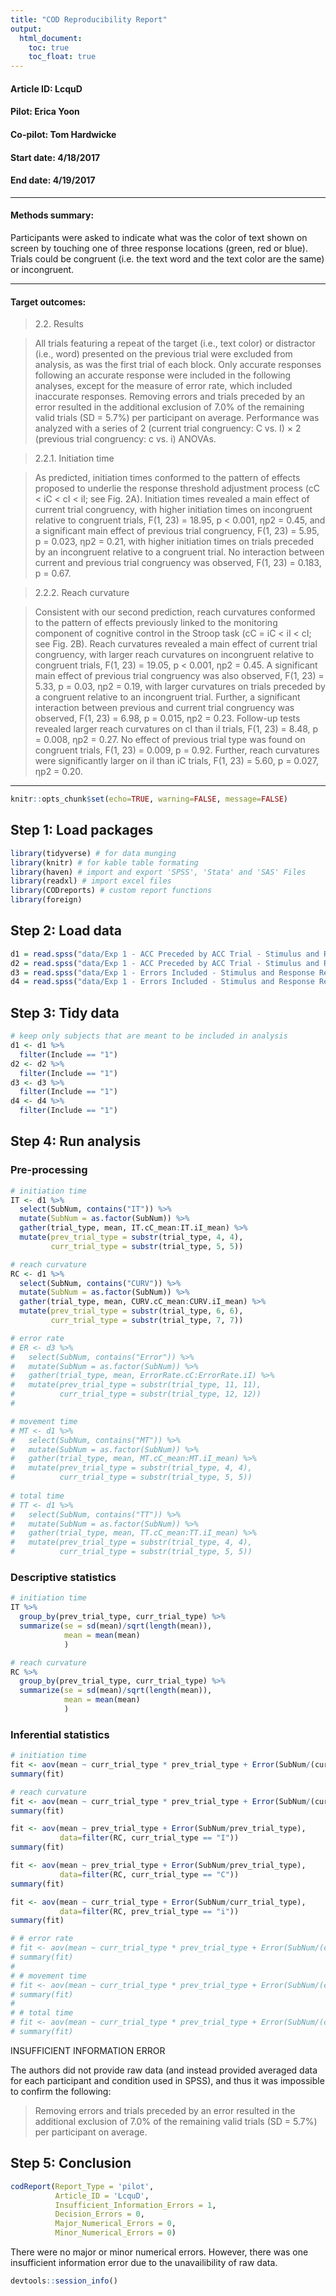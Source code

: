 ```yaml
---
title: "COD Reproducibility Report"
output:
  html_document:
    toc: true
    toc_float: true
---
```


#### Article ID: LcquD
#### Pilot: Erica Yoon
#### Co-pilot: Tom Hardwicke  
#### Start date: 4/18/2017
#### End date: 4/19/2017  

-------

#### Methods summary: 
Participants were asked to indicate what was the color of text shown on screen by touching one of three response locations (green, red or blue). Trials could be congruent (i.e. the text word and the text color are the same) or incongruent.

------

#### Target outcomes: 

> 2.2. Results

> All trials featuring a repeat of the target (i.e., text color) or distractor (i.e., word) presented on the previous trial were excluded from analysis, as was the first trial of each block. Only accurate responses following an accurate response were included in the following analyses, except for the measure of error rate, which included inaccurate responses. Removing errors and trials preceded by an error resulted in the additional exclusion of 7.0% of the remaining valid trials (SD = 5.7%) per participant on average. Performance was analyzed with a series of 2 (current trial congruency: C vs. I) × 2 (previous trial congruency: c vs. i) ANOVAs.

> 2.2.1. Initiation time

> As predicted, initiation times conformed to the pattern of effects proposed to underlie the response threshold adjustment process (cC < iC < cI < iI; see Fig. 2A). Initiation times revealed a main effect of current trial congruency, with higher initiation times on incongruent relative to congruent trials, F(1, 23) = 18.95, p < 0.001, ηp2 = 0.45, and a significant main effect of previous trial congruency, F(1, 23) = 5.95, p = 0.023, ηp2 = 0.21, with higher initiation times on trials preceded by an incongruent relative to a congruent trial. No interaction between current and previous trial congruency was observed, F(1, 23) = 0.183, p = 0.67.

> 2.2.2. Reach curvature

> Consistent with our second prediction, reach curvatures conformed to the pattern of effects previously linked to the monitoring component of cognitive control in the Stroop task (cC = iC < iI < cI; see Fig. 2B). Reach curvatures revealed a main effect of current trial congruency, with larger reach curvatures on incongruent relative to congruent trials, F(1, 23) = 19.05, p < 0.001, ηp2 = 0.45. A significant main effect of previous trial congruency was also observed, F(1, 23) = 5.33, p = 0.03, ηp2 = 0.19, with larger curvatures on trials preceded by a congruent relative to an incongruent trial. Further, a significant interaction between previous and current trial congruency was observed, F(1, 23) = 6.98, p = 0.015, ηp2 = 0.23. Follow-up tests revealed larger reach curvatures on cI than iI trials, F(1, 23) = 8.48, p = 0.008, ηp2 = 0.27. No effect of previous trial type was found on congruent trials, F(1, 23) = 0.009, p = 0.92. Further, reach curvatures were significantly larger on iI than iC trials, F(1, 23) = 5.60, p = 0.027, ηp2 = 0.20.

------

```r
knitr::opts_chunk$set(echo=TRUE, warning=FALSE, message=FALSE)
```

## Step 1: Load packages

```r
library(tidyverse) # for data munging
library(knitr) # for kable table formating
library(haven) # import and export 'SPSS', 'Stata' and 'SAS' Files
library(readxl) # import excel files
library(CODreports) # custom report functions
library(foreign)
```

## Step 2: Load data

```r
d1 = read.spss("data/Exp 1 - ACC Preceded by ACC Trial - Stimulus and Response Repeats Excluded.sav", to.data.frame=TRUE)
d2 = read.spss("data/Exp 1 - ACC Preceded by ACC Trial - Stimulus and Response Repeats Included.sav", to.data.frame=TRUE)
d3 = read.spss("data/Exp 1 - Errors Included - Stimulus and Response Repeats Excluded.sav", to.data.frame=TRUE)
d4 = read.spss("data/Exp 1 - Errors Included - Stimulus and Response Repeats Included.sav", to.data.frame=TRUE)
```

## Step 3: Tidy data

```r
# keep only subjects that are meant to be included in analysis
d1 <- d1 %>%
  filter(Include == "1")
d2 <- d2 %>%
  filter(Include == "1")
d3 <- d3 %>%
  filter(Include == "1")
d4 <- d4 %>%
  filter(Include == "1")
```

## Step 4: Run analysis

### Pre-processing

```r
# initiation time
IT <- d1 %>%
  select(SubNum, contains("IT")) %>%
  mutate(SubNum = as.factor(SubNum)) %>%
  gather(trial_type, mean, IT.cC_mean:IT.iI_mean) %>%
  mutate(prev_trial_type = substr(trial_type, 4, 4),
         curr_trial_type = substr(trial_type, 5, 5))

# reach curvature
RC <- d1 %>%
  select(SubNum, contains("CURV")) %>%
  mutate(SubNum = as.factor(SubNum)) %>%
  gather(trial_type, mean, CURV.cC_mean:CURV.iI_mean) %>%
  mutate(prev_trial_type = substr(trial_type, 6, 6),
         curr_trial_type = substr(trial_type, 7, 7))

# error rate
# ER <- d3 %>%
#   select(SubNum, contains("Error")) %>%
#   mutate(SubNum = as.factor(SubNum)) %>%
#   gather(trial_type, mean, ErrorRate.cC:ErrorRate.iI) %>%
#   mutate(prev_trial_type = substr(trial_type, 11, 11),
#          curr_trial_type = substr(trial_type, 12, 12))
#   

# movement time
# MT <- d1 %>%
#   select(SubNum, contains("MT")) %>%
#   mutate(SubNum = as.factor(SubNum)) %>%
#   gather(trial_type, mean, MT.cC_mean:MT.iI_mean) %>%
#   mutate(prev_trial_type = substr(trial_type, 4, 4),
#          curr_trial_type = substr(trial_type, 5, 5))
  
# total time
# TT <- d1 %>%
#   select(SubNum, contains("TT")) %>%
#   mutate(SubNum = as.factor(SubNum)) %>%
#   gather(trial_type, mean, TT.cC_mean:TT.iI_mean) %>%
#   mutate(prev_trial_type = substr(trial_type, 4, 4),
#          curr_trial_type = substr(trial_type, 5, 5))

```

### Descriptive statistics

```r
# initiation time
IT %>%
  group_by(prev_trial_type, curr_trial_type) %>%
  summarize(se = sd(mean)/sqrt(length(mean)),
            mean = mean(mean)
            )

# reach curvature
RC %>%
  group_by(prev_trial_type, curr_trial_type) %>%
  summarize(se = sd(mean)/sqrt(length(mean)),
            mean = mean(mean)
            )
```

### Inferential statistics

```r
# initiation time
fit <- aov(mean ~ curr_trial_type * prev_trial_type + Error(SubNum/(curr_trial_type * prev_trial_type)), data=IT)
summary(fit)

# reach curvature
fit <- aov(mean ~ curr_trial_type * prev_trial_type + Error(SubNum/(curr_trial_type * prev_trial_type)), data=RC)
summary(fit)

fit <- aov(mean ~ prev_trial_type + Error(SubNum/prev_trial_type), 
           data=filter(RC, curr_trial_type == "I"))
summary(fit)

fit <- aov(mean ~ prev_trial_type + Error(SubNum/prev_trial_type), 
           data=filter(RC, curr_trial_type == "C"))
summary(fit)

fit <- aov(mean ~ curr_trial_type + Error(SubNum/curr_trial_type), 
           data=filter(RC, prev_trial_type == "i"))
summary(fit)

# # error rate
# fit <- aov(mean ~ curr_trial_type * prev_trial_type + Error(SubNum/(curr_trial_type * prev_trial_type)), data=ER)
# summary(fit)
# 
# # movement time
# fit <- aov(mean ~ curr_trial_type * prev_trial_type + Error(SubNum/(curr_trial_type * prev_trial_type)), data=MT)
# summary(fit)
# 
# # total time
# fit <- aov(mean ~ curr_trial_type * prev_trial_type + Error(SubNum/(curr_trial_type * prev_trial_type)), data=TT)
# summary(fit)

```

INSUFFICIENT INFORMATION ERROR

The authors did not provide raw data (and instead provided averaged data for each participant and condition used in SPSS), and thus it was impossible to confirm the following:

> Removing errors and trials preceded by an error resulted in the additional exclusion of 7.0% of the remaining valid trials (SD = 5.7%) per participant on average.


## Step 5: Conclusion

```r
codReport(Report_Type = 'pilot',
          Article_ID = 'LcquD', 
          Insufficient_Information_Errors = 1,
          Decision_Errors = 0, 
          Major_Numerical_Errors = 0, 
          Minor_Numerical_Errors = 0)
```

There were no major or minor numerical errors. However, there was one insufficient information error due to the unavailibility of raw data. 

```r
devtools::session_info()
```
